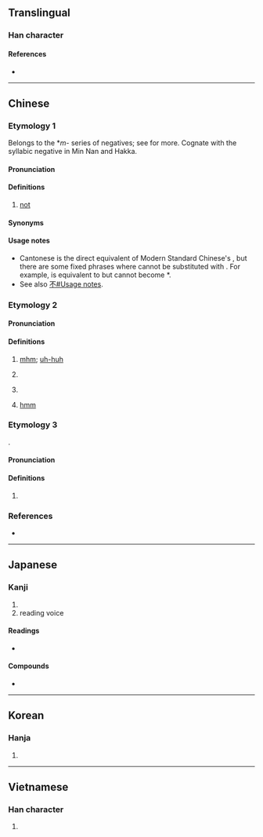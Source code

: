 {{character info/new}}
==Translingual==

===Han character===
{{Han char|rn=30|rad=口|as=07|sn=10|four=61061|canj=RMMR,XRMMR|ids=⿰口吾}}

====References====
* {{Han ref|kx=0193.051|dkj=03741|dj=0413.110|hdz=10627.020|uh=5514|ud=21780|bh=ADF8|bd=44536}}

----

==Chinese==
{{zh-forms}}

===Etymology 1===
Belongs to the *''m-'' series of negatives; see {{och-l|無|no}} for more. Cognate with the syllabic negative {{zh-l|*毋|tr=m̄, m̀}} in Min Nan and Hakka.

====Pronunciation====
{{zh-pron
|c=m4,ng4
|c-t=m3
|c_note=ng4 - hypercorrection
|h=pfs=n̂g;gd=m2
|mn-t=m6
|cat=adv
}}

====Definitions====
{{zh-hanzi}}

# {{lb|zh|Cantonese|Teochew|Hakka}} [[not]] {{gloss|negator}}
#: {{zh-x|唔好意思，我 '''唔''' 記得。|Sorry, I do'''n't''' remember.|C-GZ}}
#: {{zh-x|你 知 唔 知道 游水池 喺 邊度{dou6} 呀？|Do you know where the swimming pool is?|C-GZ}}

====Synonyms====
{{zh-dial|不}}

====Usage notes====
* Cantonese {{lang|zh|唔}} is the direct equivalent of Modern Standard Chinese's {{zh-l|不}}, but there are some fixed phrases where {{lang|zh|不}} cannot be substituted with {{lang|zh|唔}}. For example, {{zh-l|不可以}} is equivalent to {{zh-l|唔可以|tr=m4 ho2 ji5}} but {{zh-l|不如}} cannot become *{{lang|zh|唔如}}.
* See also [[不#Usage notes]].

===Etymology 2===

====Pronunciation====
{{zh-pron
|m=ńg,ń,wú
|c=m4
|cat=intj
}}

====Definitions====
{{zh-hanzi}}

# {{n-g|Used to express agreement or permission:}} [[mhm]]; [[uh-huh]]
#: {{zh-x|「噉樣{joeng6-2} 得 唔 得 呀？」「'''唔'''。」|"Is this OK?" "'''Uh-huh'''."|C}}
# {{n-g|Used to express surprise.}}
# {{zh-alt-form|嗯|dot=:}} {{n-g|Used to express doubt.}}
# {{lb|zh|Cantonese}} {{n-g|Used to express hesitation or thinking:}} [[hmm]]
#: {{zh-x|唔……不如 去 嗰 間 餐廳 吖！|'''Hmm'''... let's go to that restaurant!|C}}

===Etymology 3===
{{onomatopoeic|zh}}.

====Pronunciation====
{{zh-pron
|m=wú
|c=ng4
|cat=
}}

====Definitions====
{{zh-hanzi}}

# {{zh-only|咿唔|sound of recitation}}

===References===
* {{R:twedu|A00591}}

----

==Japanese==

===Kanji===
{{ja-kanji|grade=|rs=口07}}

# 
#reading voice 

====Readings====
* {{ja-readings
|goon=ぐ
|kanon=ご
|kun=
}}

====Compounds====
* {{ja-r|咿唔|いご}}

----

==Korean==

===Hanja===
{{ko-hanja|hangeul=오}}

# {{defn|lang=ko|sort=口07}}

----

==Vietnamese==

===Han character===
{{vi-hantu|[[ngô]]|rs=口07}}

# {{defn|lang=vi|sort=口07}}